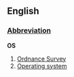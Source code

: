 ==English==
===[[Wiktionary:List of acronyms and abbreviations|Abbreviation]]===
'''OS'''

#[[Ordnance Survey]]
#[[Operating system]]
